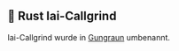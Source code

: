 ## 🦀 Rust Iai-Callgrind

Iai-Callgrind wurde in [Gungraun][rust gungraun] umbenannt.

[rust gungraun]: #-rust-gungraun
